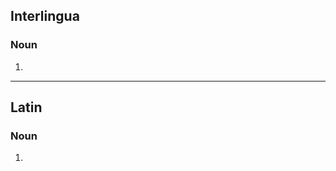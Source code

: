 {{also|Pisces}}
==Interlingua==

===Noun===
{{head|ia|noun plural form}}

# {{plural of|ia|pisce}}

----

==Latin==

===Noun===
{{la-noun-form|piscēs}}

# {{inflection of|la|piscis||nom//acc//voc|p}}